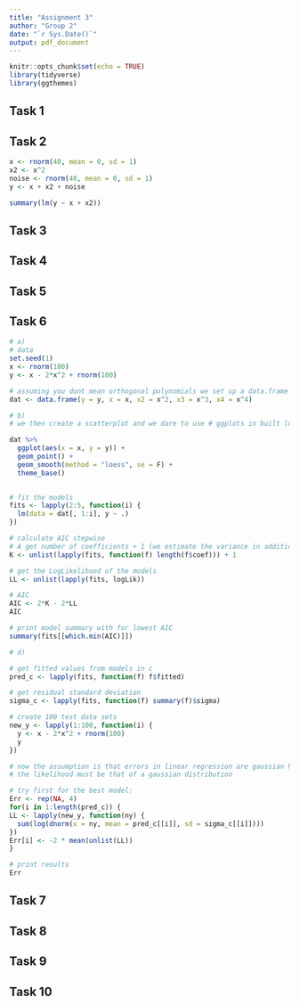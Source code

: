 ```yaml
---
title: "Assignment 3"
author: "Group 2"
date: "`r Sys.Date()`"
output: pdf_document
---
```


```r
knitr::opts_chunk$set(echo = TRUE)
library(tidyverse)
library(ggthemes)
```



## Task 1

## Task 2

```r
x <- rnorm(40, mean = 0, sd = 1)
x2 <- x^2
noise <- rnorm(40, mean = 0, sd = 1)
y <- x + x2 + noise

summary(lm(y ~ x + x2))
```


## Task 3

## Task 4

## Task 5

## Task 6

```r
# a)
# data 
set.seed(1)
x <- rnorm(100)
y <- x - 2*x^2 + rnorm(100)
```

```r
# assuming you dont mean orthogonal polynomials we set up a data.frame with all the polynomials inside
dat <- data.frame(y = y, x = x, x2 = x^2, x3 = x^3, x4 = x^4)

# b)
# we then create a scatterplot and we dare to use # ggplots in built loess implementation to draw a curve that fits the data as best as possible

dat %>% 
  ggplot(aes(x = x, y = y)) +
  geom_point() +
  geom_smooth(method = "loess", se = F) +
  theme_base()
  
```


```r
# fit the models
fits <- lapply(2:5, function(i) {
  lm(data = dat[, 1:i], y ~ .)
})

# calculate AIC stepwise
# A get number of coefficients + 1 (we estimate the variance in addition)
K <- unlist(lapply(fits, function(f) length(f$coef))) + 1

# get the LogLikelihood of the models
LL <- unlist(lapply(fits, logLik))

# AIC
AIC <- 2*K - 2*LL
AIC

# print model summary with for lowest AIC
summary(fits[[which.min(AIC)]])

```

```r
# d)

# get fitted values from models in c
pred_c <- lapply(fits, function(f) f$fitted) 

# get residual standard deviation
sigma_c <- lapply(fits, function(f) summary(f)$sigma) 

# create 100 test data sets
new_y <- lapply(1:100, function(i) {
  y <- x - 2*x^2 + rnorm(100)
  y
})

# now the assumption is that errors in linear regression are gaussian hence 
# the likelihood must be that of a gaussian distribution

# try first for the best model: 
Err <- rep(NA, 4)
for(i in 1:length(pred_c)) {
LL <- lapply(new_y, function(ny) {
  sum(log(dnorm(x = ny, mean = pred_c[[i]], sd = sigma_c[[i]])))
})
Err[i] <- -2 * mean(unlist(LL))
}

# print results
Err
```


## Task 7

## Task 8

## Task 9

## Task 10
